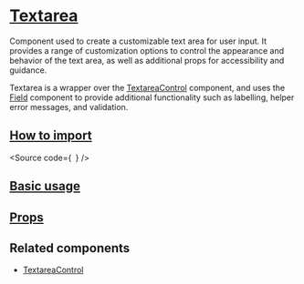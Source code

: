 

<Meta of={Stories} />

# [Textarea](#textarea)

Component used to create a customizable text area for user input.
It provides a range of customization options to control the appearance and behavior of the text area,
as well as additional props for accessibility and guidance.

Textarea is a wrapper over the [TextareaControl](?path=/docs/components-core-form-textareacontrol--docs)
component, and uses the [Field](?path=/docs/components-core-form-field--docs)
component to provide additional functionality such as labelling, helper error messages, and validation.

## [How to import](#how-to-import)

<Source
  code={`
`}
/>

## [Basic usage](#basic-usage)

<Canvas of={Stories.Base} />

## [Props](#props)

<ArgTypes of={Stories} />

## Related components

- [TextareaControl](?path=/docs/components-core-form-textareacontrol--docs)
